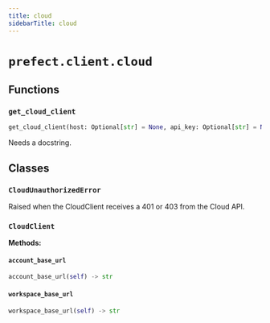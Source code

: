 ```yaml
---
title: cloud
sidebarTitle: cloud
---
```


# `prefect.client.cloud`

## Functions

### `get_cloud_client` <sup><a href="https://github.com/prefecthq/prefect/blob/main/src/prefect/client/cloud.py#L38"><Icon icon="github" size="14" /></a></sup>

```python
get_cloud_client(host: Optional[str] = None, api_key: Optional[str] = None, httpx_settings: Optional[dict[str, Any]] = None, infer_cloud_url: bool = False) -> 'CloudClient'
```


Needs a docstring.


## Classes

### `CloudUnauthorizedError` <sup><a href="https://github.com/prefecthq/prefect/blob/main/src/prefect/client/cloud.py#L66"><Icon icon="github" size="14" /></a></sup>


Raised when the CloudClient receives a 401 or 403 from the Cloud API.


### `CloudClient` <sup><a href="https://github.com/prefecthq/prefect/blob/main/src/prefect/client/cloud.py#L72"><Icon icon="github" size="14" /></a></sup>

**Methods:**

#### `account_base_url` <sup><a href="https://github.com/prefecthq/prefect/blob/main/src/prefect/client/cloud.py#L101"><Icon icon="github" size="14" /></a></sup>

```python
account_base_url(self) -> str
```

#### `workspace_base_url` <sup><a href="https://github.com/prefecthq/prefect/blob/main/src/prefect/client/cloud.py#L108"><Icon icon="github" size="14" /></a></sup>

```python
workspace_base_url(self) -> str
```
